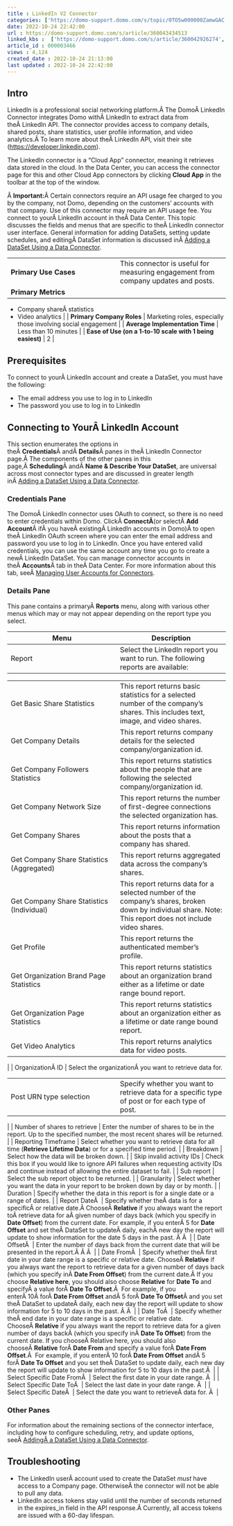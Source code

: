 ```yaml
---
title : LinkedIn V2 Connector
categories: ['https://domo-support.domo.com/s/topic/0TO5w000000ZamwGAC']
date: 2022-10-24 22:42:00
url : https://domo-support.domo.com/s/article/360043434513
linked_kbs :  ['https://domo-support.domo.com/s/article/360042926274', 'https://domo-support.domo.com/s/article/360043434513', 'https://domo-support.domo.com/s/knowledge-base', 'https://domo-support.domo.com/s/article/360042925494', 'https://domo-support.domo.com/s/article/360043429953', 'https://domo-support.domo.com/s/article/360042926054', 'https://domo-support.domo.com/s/article/360043429933', 'https://domo-support.domo.com/s/article/360043429693', 'https://domo-support.domo.com/s/topic/0TO5w000000ZamwGAC', 'https://domo-support.domo.com/s/article/360043429913']
article_id : 000003466
views : 4,124
created_date : 2022-10-24 21:13:00
last updated : 2022-10-24 22:42:00
---
```




Intro
-----


LinkedIn is a professional social networking platform.Â The DomoÂ LinkedIn Connector integrates Domo withÂ LinkedIn to extract data from theÂ LinkedIn API. The connector provides access to company details, shared posts, share statistics, user profile information, and video analytics.Â To learn more about theÂ LinkedIn API, visit their site ([https://developer.linkedin.com](https://developer.linkedin.com "https://developer.linkedin.com")).


The LinkedIn connector is a "Cloud App" connector, meaning it retrieves data stored in the cloud. In the Data Center, you can access the connector page for this and other Cloud App connectors by clicking **Cloud App** in the toolbar at the top of the window.


Â
**Important:**Â Certain connectors require an API usage fee charged to you by the company, not Domo, depending on the customers' accounts with that company. Use of this connector may require an API usage fee.
You connect to yourÂ LinkedIn account in theÂ Data Center. This topic discusses the fields and menus that are specific to theÂ LinkedIn connector user interface. General information for adding DataSets, setting update schedules, and editingÂ DataSet information is discussed inÂ [Adding a DataSet Using a Data Connector](..\adding_a_dataset_using_a_connector\index.html "Adding a DataSet Using a Data Connector").




|  |  |
| --- | --- |
| **Primary Use Cases** | This connector is useful for measuring engagement from company updates and posts. |
| **Primary Metrics** | 
* Company shareÂ statistics
* Video analytics
 |
| **Primary Company Roles** | Marketing roles, especially those involving social engagement |
| **Average Implementation Time** | Less than 10 minutes |
| **Ease of Use (on a 1-to-10 scale with 1 being easiest)** | 2 |


Prerequisites
-------------


To connect to yourÂ LinkedIn account and create a DataSet, you must have the following:



* The email address you use to log in to LinkedIn
* The password you use to log in to LinkedIn


Connecting to YourÂ LinkedIn Account
------------------------------------


This section enumerates the options in theÂ **Credentials**Â andÂ **Details**Â panes in theÂ LinkedIn Connector page.Â The components of the other panes in this page,Â **Scheduling**Â andÂ **Name & Describe Your DataSet**, are universal across most connector types and are discussed in greater length inÂ [Adding a DataSet Using a Data Connector](..\adding_a_dataset_using_a_connector\index.html "Adding a DataSet Using a Data Connector").


### Credentials Pane


The DomoÂ LinkedIn connector uses OAuth to connect, so there is no need to enter credentials within Domo. ClickÂ **ConnectÂ**(or selectÂ **Add Account**Â ifÂ you haveÂ existingÂ LinkedIn accounts in Domo)Â to open theÂ LinkedIn OAuth screen where you can enter the email address and password you use to log in to LinkedIn. Once you have entered valid credentials, you can use the same account any time you go to create a newÂ LinkedIn DataSet. You can manage connector accounts in theÂ **Accounts**Â tab in theÂ Data Center. For more information about this tab, seeÂ [Managing User Accounts for Connectors](..\managing_user_accounts_for_connectors\index.html "Managing User Accounts for Connectors").


### Details Pane


This pane contains a primaryÂ **Reports** menu, along with various other menus which may or may not appear depending on the report type you select.




| Menu | Description |
| --- | --- |
| Report | Select the LinkedIn report you want to run. The following reports are available:

|  |  |
| --- | --- |
| Get Basic Share Statistics | This report returns basic statistics for a selected number of the company's shares. This includes text, image, and video shares. |
| Get Company Details | This report returns company details for the selected company/organization id. |
| Get Company Followers Statistics | This report returns statistics about the people that are following the selected company/organization id. |
| Get Company Network Size | This report returns the number of first-degree connections the selected organization has. |
| Get Company Shares | This report returns information about the posts that a company has shared. |
| Get Company Share Statistics (Aggregated) | This report returns aggregated data across the company's shares. |
| Get Company Share Statistics (Individual) | This report returns data for a selected number of the company's shares, broken down by individual share. Note: This report does not include video shares. |
| Get Profile | This report returns the authenticated member's profile. |
| Get Organization Brand Page Statistics | This report returns statistics about an organization brand either as a lifetime or date range bound report. |
| Get Organization Page Statistics | This report returns statistics about an organization either as a lifetime or date range bound report. |
| Get Video Analytics | This report returns analytics data for video posts. |

 |
| OrganizationÂ ID | Select the organizationÂ you want to retrieve data for.

|  |  |
| --- | --- |
| Post URN type selection | Specify whether you want to retrieve data for a specific type of post or for each type of post. |

 |
| Number of shares to retrieve | Enter the number of shares to be in the report. Up to the specified number, the most recent shares will be returned. |
| Reporting Timeframe | Select whether you want to retrieve data for all time (**Retrieve Lifetime Data**) or for a specified time period. |
| Breakdown | Select how the data will be broken down. |
| Skip invalid activity IDs | Check this box if you would like to ignore API failures when requesting activity IDs and continue instead of allowing the entire dataset to fail. |
| Sub report | Select the sub report object to be returned. |
| Granularity | Select whether you want the data in your report to be broken down by day or by month. |
| Duration | Specify whether the data in this report is for a single date or a range of dates. |
| Report DateÂ  | Specify whether theÂ data is for a specificÂ or relative date.Â ChooseÂ **Relative** if you always want the report toÂ retrieve data for aÂ given number of days back (which you specify in **Date Offset**) from the current date. For example, if you enterÂ 5 for **Date Offset** and set theÂ DataSet to updateÂ daily, eachÂ new day the report will update to show information for the date 5 days in the past. Â Â  |
| Date OffsetÂ  | Enter the number of days back from the current date that will be presented in the report.Â Â Â  |
| Date FromÂ  | Specify whether theÂ first date in your date range is a specific or relative date. ChooseÂ **Relative** if you always want the report to retrieve data for a given number of days back (which you specify inÂ **Date From Offset**) from the current date.Â If you choose **Relative here**, you should also choose **Relative** for **Date To** and specifyÂ a value forÂ **Date To Offset**.Â 
For example, if you enterÂ 10Â forÂ **Date From Offset** andÂ 5 forÂ **Date To Offset**Â and you set theÂ DataSet to updateÂ daily, each new day the report will update to show information for 5 to 10 days in the past. Â Â  |
| Date ToÂ  | Specify whether theÂ end date in your date range is a specific or relative date. ChooseÂ **Relative** if you always want the report to retrieve data for a given number of days backÂ (which you specify inÂ **Date To Offset**) from the current date. If you chooseÂ Relative here, you should also chooseÂ **Relative** forÂ **Date From** and specify a value forÂ **Date From Offset**.Â 
For example, if you enterÂ 10 forÂ **Date From Offset** andÂ 5 forÂ **Date To Offset** and you set theÂ DataSet to update daily, each new day the report will update to show information for 5 to 10 days in the past.Â  |
| Select Specific Date FromÂ  | Select the first date in your date range. Â  |
| Select Specific Date ToÂ  | Select the last date in your date range. Â  |
| Select Specific DateÂ  | Select the date you want to retrieveÂ data for. Â  |


### Other Panes


For information about the remaining sections of the connector interface, including how to configure scheduling, retry, and update options, seeÂ [AddingÂ a DataSet Using a Data Connector](..\adding_a_dataset_using_a_connector\index.md).


Troubleshooting
---------------



* The LinkedIn userÂ account used to create the DataSet *must* have access to a Company page. OtherwiseÂ the connector will not be able to pull any data.
* LinkedIn access tokens stay valid until the number of seconds returned in the expires\_in field in the API response.Â Currently, all access tokens are issued with a 60-day lifespan.
